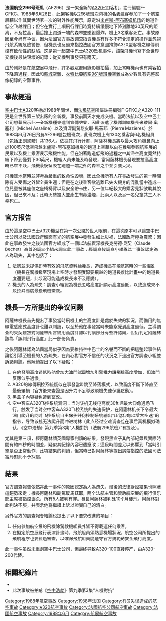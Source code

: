 {{Unreferenced|time=2019-04-03T14:23:29+00:00}}
{{or1}}
{{noteTA
|G1=航空
|1=zh-hans:黑匣子;zh-hk:黑盒;zh-tw:黑盒子;
}}
{{Infobox Airliner accident
|name= 法國航空296號班機空難
|Crash image= F-GFKB A320-111 Air France MAN 19JUN99 (5854456904).jpg
|Image caption= 与失事客机同型号的A320-111
|Date= 1988年6月26日
|Type= 機師失誤(法國官方)、飛機設計不良致墜毀(奧塞利機師自訴)
|Site= [[法國|法國]][[阿布桑|阿布桑]][[米卢斯-阿布塞姆机场|米卢斯-阿布塞姆机场]]
|Coordinates= {{coord|47|44|58|N|7|25|34|E|region:FR_type:event_scale:20000|display=inline,title}}
|Origin= [[法國|法國]][[米卢斯-阿布塞姆机场|-{米}-卢斯-阿布塞姆机场]]
|Last stopover= 
|Destination= 
|Fatalities = 3
|Injuries   = 50
|Aircraft Type= [[空中客车A320|空中客车A320-111]]
|Operator= [[法国航空|法国航空]]
|Tail Number= F-GFKC
|Passengers = 130
|Crew       = 6
|Survivors  = 133
}}

'''法国航空296号班机'''（AF296）是一架全新的[[空客A320|A320-111]]客机，註冊編號F-GFKC。1988年6月26日，此架客機以296號班次包機的名義載客参加了一个航空展藉以作其問世時第一次的對外性能展示，原定沿[[米卢斯-阿布塞姆机场|米卢斯-阿布塞姆机场]]的跑道作低空飞越課目；但它在實行上項飛行課目時竟持續缓慢地下降到離地30英尺的距离，不及拉高，最后撞上跑道一端的森林並墜毀爆炸。機上3名乘客死亡。事故原因至今尚有争议，因为法國官方事故调查指責機長有许多不符合规定的操作並忽視飛航系統危險警告，但機長也反過來指控法國官方意圖掩飾A320型客機之線傳飛控有致命性的缺陷。这是第一起空中巴士A320坠机事件，該架飛機也寫下全世界交機後最快毀壞的紀錄：從交機到事發只有兩天。

由於剛好是在航空展中飛行，許多觀眾都用錄影機拍攝，加上當時機內也有乘客拍下降落過程，因此和[[蘇城空難|蘇城空難]]、[[衣索比亞航空961號班機空難|衣索比亞航空961號班機空難]]成為少數具有完整影像紀錄的空難事件。

==事故經過==
[[空中巴士|空中巴士]]A320客機於1988年問世，而[[法國航空|法國航空]]所屬註冊編號F-GFKC之A320-111更是全世界第三架出廠的全新機，事發前兩天才完成交機。當時法航以及空中巴士公司想藉展示此一全新機種來達到宣傳效果，因此派遣了機隊訓練機長米歇爾·奥塞利（Michel Asseline）以及資深副駕駛皮耶·馬茲耶（Pierre Mazières）於1988年6月26日飛航AF296號包機班次，此班次機上有130名乘客與6名機組員（包括正副駕駛）共136人。依據其飛行計畫，阿薩林機長將以最大攻角機鼻向上於100英尺低空飛越米盧斯-阿布塞姆機場的跑道上空藉以向在機場參觀航空展的民眾以及機上乘客展示飛機性能。但在沿著跑道低飛的過程之中其滯空高度竟然持續下降到僅剩下30英尺，機組人員未能及時發現，當阿薩林機長發現要拉高高度時已來不及，飛機最後坠毁在跑道一端之外的森林之中並引發火災。

飛機墜地當時並非極為嚴重的致命性毀壞，因此全機所有人在事故發生的第一時間除有人受傷之外皆全員生還；但是在之後乘客欲逃離已失火機身的混亂當中造成一位兒童被其座位之座椅椅背以及安全帶卡住，另一位年紀較大的乘客見狀欲助其脫困，但已來不及；此時火勢擴大並產生有毒濃煙，此兩人以及另一名兒童共三人不幸死亡。

==官方报告==
由於這是空中巴士A320機型在第一次公開於世人眼前，在這次原本可以讓空中巴士公司以及法國政府顏面有光的航空展中竟發生如此災禍，法國政府極為震驚；因此在事故發生之後法國官方組成了一個以法航資深機長克勞德·貝契（Claude Bechet）為首的調查小組來調查此一事故；經調查後調查小組將此一事故認定為人為疏失，其中包括了：
#法航並未提供即時有效的飛航資料給機長，造成機長在飛航當時的一些混亂（機長在駕機飛至現場上空時才發現實際要飛越的跑道長度比計畫中的跑道長度還要短，此狀況可能造成機長來不及應變）。
#機長的人為疏失：調查小組認為機長忽略高度計顯示高度過低，以致造成來不及拉昇高度最後飛機墜毀。

==機長一方所提出的争议问题==
阿薩林機長首先提出了事發當時飛機上的主高度計是處於失效的狀況，而備用的無線電感應式高度計也難以判讀，以至於他在事發當時未能察覺到高度過低。主導調查的貝契雖然對阿薩林所言備用高度計難以判讀部分有些許認同，但仍判定阿薩林該為「誤判飛行高度」此一部份負責。

之後阿薩林認為法國當局似乎因為要維持空中巴士的名譽而不斷的把這整起事件結論給引導至機長的人為疏失，在內心對官方不信任的狀況之下退出官方調查小組並訴諸輿論。他陸續提出了以下疑點：
#在他發現高度過低時他曾加大油門試圖增加引擎推力讓飛機高度增加，但油門反應似乎過慢。
#A320的線傳飛控系統疑似在事發當時跳至降落模式，以致高度不斷下降直至最後肇禍（官方後來查證是因升力不足導致飛機失速保護啟動）。
#黑盒子內容疑似遭到竄改。
#空中客车A320飞控系统漏洞：当时该机无线电高度30ft 且最大仰角通场飞行，触发了当时空中客车A320飞控系统的失速保护，在阿薩林机长下令最大油门爬升的同时飞控系统自主保护并向控制系统输出“压低仰角以增大空速”的指令，导致该机无法爬升而冲进树林（此点经过空难调查组在事后真机模拟确认，《空中浩劫》第九季第3集“人機對抗（法航296航班）”有提及）。

尤其是第三項，經阿薩林請英國專家判讀的結果，發現黑盒子其內部紀錄與實際時間有約四秒的時間差，疑似其紀錄內容已遭竄改；這段時間差足以影響到「當時引擎是否正常動作」此項結果的判讀，但當時已對阿薩林等提出誤殺指控的法國司法當局對此不予採信。

==結果==
官方調查報告依然將此一事件的原因認定為人為疏失，爾後的法律訴訟結果也照著這趨勢來走；機長阿薩林和副駕駛馬茲耶，两个法航主管和赞助航空展的飛行俱乐部主席被指控[[误杀|误杀]]。所有5人被判有罪。機長阿薩林被判处10个月徒刑。阿薩林對此判決不服，并表示他将繼續上诉以證實自己的清白。

另外官方的調查報告結論也提出了以下要求改進的項目：
#任何參加航空展的飛機除駕駛機組員外皆不得載運任何乘客。
#在擬定航空展飛行表演計畫時，飛航組員須熟悉機場狀況，航空公司所提出的飛航程序也要經過審查，以確保飛航組員能遵守官方規範的安全飛行高度。

此一事件虽然未重創空中巴士公司，但最终导致A320-100直接停产，由A320-200代替。

==相關紀錄片==
* {{youtube|-kHa3WNerjU|空難發生時的影片}}
* 此次事故被拍成《[[空中浩劫|空中浩劫]]》第九季第3集“人機對抗”

{{1988年航空事故}}
{{Mayday NavBox}}

[[Category:1988年航空事故|Category:1988年航空事故]]
[[Category:1988年法国|Category:1988年法国]]
[[Category:机员失误造成的航空事故|Category:机员失误造成的航空事故]]
[[Category:A320航空事故|Category:A320航空事故]]
[[Category:法國航空公司航空事故|Category:法國航空公司航空事故]]
[[Category:法國航空事故|Category:法國航空事故]]
[[Category:1988年6月|Category:1988年6月]]
[[Category:航展航空事故|Category:航展航空事故]]